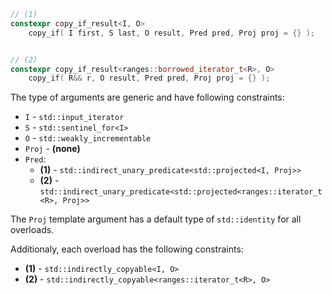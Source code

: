 ```cpp
// (1)
constexpr copy_if_result<I, O>
    copy_if( I first, S last, O result, Pred pred, Proj proj = {} );


// (2)
constexpr copy_if_result<ranges::borrowed_iterator_t<R>, O>
    copy_if( R&& r, O result, Pred pred, Proj proj = {} );
```

The type of arguments are generic and have following constraints:
- `I` - `std::input_iterator`
- `S` - `std::sentinel_for<I>`
- `O` - `std::weakly_incrementable`
- `Proj` - **(none)**
- `Pred`:
  - **(1)** - `std::indirect_unary_predicate<std::projected<I, Proj>>`
  - **(2)** - `std::indirect_unary_predicate<std::projected<ranges::iterator_t<R>, Proj>>`

The `Proj` template argument has a default type of `std::identity` for all overloads.

Additionaly, each overload has the following constraints:
- **(1)** - `std::indirectly_copyable<I, O>`
- **(2)** - `std::indirectly_copyable<ranges::iterator_t<R>, O>`


